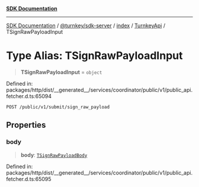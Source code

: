 [**SDK Documentation**](../../../../../../README.mdx)

***

[SDK Documentation](../../../../../../packages.mdx) / [@turnkey/sdk-server](../../../../README.mdx) / [index](../../../README.mdx) / [TurnkeyApi](../README.mdx) / TSignRawPayloadInput

# Type Alias: TSignRawPayloadInput

> **TSignRawPayloadInput** = `object`

Defined in: packages/http/dist/\_\_generated\_\_/services/coordinator/public/v1/public\_api.fetcher.d.ts:65094

`POST /public/v1/submit/sign_raw_payload`

## Properties

### body

> **body**: [`TSignRawPayloadBody`](TSignRawPayloadBody.mdx)

Defined in: packages/http/dist/\_\_generated\_\_/services/coordinator/public/v1/public\_api.fetcher.d.ts:65095
